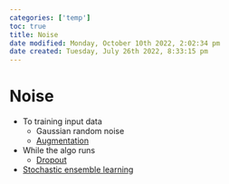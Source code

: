 ```yaml
---
categories: ['temp']
toc: true
title: Noise
date modified: Monday, October 10th 2022, 2:02:34 pm
date created: Tuesday, July 26th 2022, 8:33:15 pm
---
```


# Noise
- To training input data
	- Gaussian random noise
	- [Augmentation](Augmentation.qmd)
- While the algo runs
	- [Dropout](Dropout.qmd)
- [Stochastic ensemble learning](Stochastic%20ensemble%20learning.qmd)



